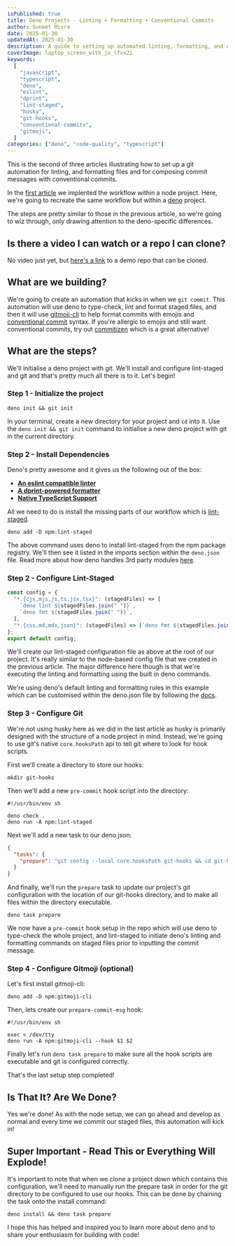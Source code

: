 ```yaml
---
isPublished: true
title: Deno Projects - Linting + Formatting + Conventional Commits
author: Suneet Misra
date: 2025-01-30
updatedAt: 2025-01-30
description: A guide to setting up automated linting, formatting, and conventional commits in Deno projects using Git hooks.
coverImage: laptop_screen_with_js_lfvx2i
keywords:
  [
    "javascript",
    "typescript",
    "deno",
    "eslint",
    "dprint",
    "lint-staged",
    "husky",
    "git-hooks",
    "conventional-commits",
    "gitmoji",
  ]
categories: ["deno", "code-quality", "typescript"]
---
```


This is the second of three articles illustrating how to set up a git automation for linting, and formatting files and for composing commit messages with conventional commits.

In the [first article](/articles/linting-formatting-setup) we implented the workflow within a node project. Here, we're going to recreate the same workflow but within a [deno](https://deno.com/) project.

The steps are pretty similar to those in the previous article, so we're going to wiz through, only drawing attention to the deno-specific differences.

## Is there a video I can watch or a repo I can clone?

No video just yet, but [here's a link](https://github.com/sun33t/0002-linting-formatting-setup-deno) to a demo repo that can be cloned.

## What are we building?

We're going to create an automation that kicks in when we `git commit`. This automation will use deno to type-check, lint and format staged files, and then it will use [gitmoji-cli](https://github.com/carloscuesta/gitmoji) to help format commits with emojis and [conventional commit](https://www.conventionalcommits.org/en/v1.0.0/) syntax. If you're allergic to emojis and still want conventional commits, try out [commitizen](https://commitizen-tools.github.io/commitizen/) which is a great alternative!

## What are the steps?

We'll initialise a deno project with git. We'll install and configure lint-staged and git and that's pretty much all there is to it. Let's begin!

### Step 1 - Initialize the project

```shell terminal
deno init && git init
```

In your terminal, create a new directory for your project and `cd` into it. Use the `deno init && git init` command to initialise a new deno project with git in the current directory.

### Step 2 - Install Dependencies

Deno's pretty awesome and it gives us the following out of the box:

- [**An eslint compatible linter**](https://docs.deno.com/runtime/fundamentals/linting_and_formatting/#linting)
- [**A dprint-powered formatter**](https://docs.deno.com/runtime/fundamentals/linting_and_formatting/#formatting)
- [**Native TypeScript Support**](https://docs.deno.com/runtime/fundamentals/typescript/#type-checking)

All we need to do is install the missing parts of our workflow which is [lint-staged](https://github.com/okonet/lint-staged).

```shell terminal
deno add -D npm:lint-staged
```

The above command uses deno to install lint-staged from the npm package registry. We'll then see it listed in the imports section within the `deno.json` file. Read more about how deno handles 3rd party modules [here](https://docs.deno.com/runtime/fundamentals/modules/#adding-dependencies-with-deno-add).

### Step 2 - Configure Lint-Staged

```javascript lint-staged.config.mjs
const config = {
  "*.{cjs,mjs,js,ts,jsx,tsx}": (stagedFiles) => [
    `deno lint ${stagedFiles.join(" ")}`,
    `deno fmt ${stagedFiles.join(" ")}`,
  ],
  "*.{css,md,mdx,json}": (stagedFiles) => [`deno fmt ${stagedFiles.join(" ")}`],
};
export default config;
```

We'll create our lint-staged configuration file as above at the root of our project. It's really similar to the node-based config file that we created in the previous article. The major difference here though is that we're executing the linting and formatting using the built in deno commands.

We're using deno's default linting and formatting rules in this example which can be customised within the deno.json file by following the [docs](https://docs.deno.com/runtime/fundamentals/linting_and_formatting/).

### Step 3 - Configure Git

We're not using husky here as we did in the last article as husky is primarily designed with the structure of a node project in mind. Instead, we're going to use git's native `core.hooksPath` api to tell git where to look for hook scripts.

First we'll create a directory to store our hooks:

```shell terminal
mkdir git-hooks
```

Then we'll add a new `pre-commit` hook script into the directory:

```shell .git-hooks/pre-commit
#!/usr/bin/env sh

deno check .
deno run -A npm:lint-staged
```

Next we'll add a new task to our deno.json:

```json deno.json
{
  "tasks": {
    "prepare": "git config --local core.hooksPath git-hooks && cd git-hooks && chmod +x *"
  }
}
```

And finally, we'll run the `prepare` task to update our project's git configuration with the location of our git-hooks directory, and to make all files within the directory executable.

```shell terminal
deno task prepare
```

We now have a `pre-commit` hook setup in the repo which will use deno to type-check the whole project, and lint-staged to initiate deno's linting and formatting commands on staged files prior to inputting the commit message.

### Step 4 - Configure Gitmoji (optional)

Let's first install gitmoji-cli:

```shell terminal
deno add -D npm:gitmoji-cli
```

Then, lets create our `prepare-commit-msg` hook:

```shell ./git-hooks/prepare-commit-msg
#!/usr/bin/env sh

exec < /dev/tty
deno run -A npm:gitmoji-cli --hook $1 $2
```

Finally let's run `deno task prepare` to make sure all the hook scripts are executable and git is configured correctly.

That's the last setup step completed!

## Is That It? Are We Done?

Yes we're done! As with the node setup, we can go ahead and develop as normal and every time we commit our staged files, this automation will kick in!

## Super Important - Read This or Everything Will Explode!

It's important to note that when we clone a project down which contains this configuration, we'll need to manually run the prepare task in order for the git directory to be configured to use our hooks. This can be done by chaining the task onto the install command:

```shell terminal
deno install && deno task prepare
```

I hope this has helped and inspired you to learn more about deno and to share your enthusiasm for building with code!
